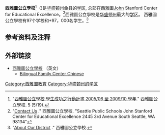 '''西雅圖公立學校'''<ref>"[http://www.seattleschools.org/area/fiveyearplan/translations/Chinese5yrplan.pdf 西雅圖公立學校 學生成功之行動計畫 2005/06 至 2009/10 學年]{{dead link|date=2018年4月 |bot=InternetArchiveBot |fix-attempted=yes }}." 西雅圖公立學校. 5 (5/19).</ref>（{{lang-en|Seattle Public Schools}})是[[华盛顿州|华盛顿州]][[金县_(华盛顿州)|金县]]的[[学区|学区]], 总部在[[西雅圖|西雅圖]]John Stanford Center for Educational Excellence。<ref>"[http://district.seattleschools.org/modules/cms/pages.phtml?pageid=176788&sessionid=73aabaed264a1752f37651ce67a460b2&t Contact Us] {{Wayback|url=http://district.seattleschools.org/modules/cms/pages.phtml?pageid=176788&sessionid=73aabaed264a1752f37651ce67a460b2&t |date=20110814182639 }}." 西雅圖公立學校. "Seattle Public Schools John Stanford Center for Educational Excellence 2445 3rd Avenue South Seattle, WA 98134"</ref>西雅圖公立學校是[[华盛顿州|华盛顿州]]最大的[[学区|学区]]。 西雅圖公立學校有97个学校和+97，000名学生。<ref>"[http://district.seattleschools.org/modules/cms/pages.phtml?pageid=192400&sessionid About Our District] {{Wayback|url=http://district.seattleschools.org/modules/cms/pages.phtml?pageid=192400&sessionid |date=20110726133100 }}." 西雅圖公立學校.</ref>

== 参考资料及注释 ==
{{reflist}}

== 外部链接 ==
{{Commons cat|Seattle Public Schools}}
* [http://www.seattleschools.org/ 西雅圖公立學校] {{Wayback|url=http://www.seattleschools.org/ |date=20210515030447 }} （英文）
** [http://wayback.archive.org/web/*/http://www.seattleschools.org/area/bfc/chinese/welcome_chinese.htm Bilingual Family Center Chinese] {{zh}}

[[Category:西雅圖教育|Category:西雅圖教育]]
[[Category:华盛顿州的学区|Category:华盛顿州的学区]]